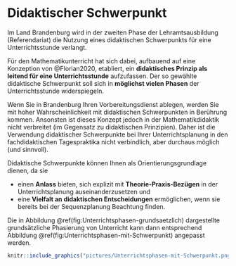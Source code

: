 


# Didaktischer Schwerpunkt

Im Land Brandenburg wird in der zweiten Phase der Lehramtsausbildung (Referendariat) die Nutzung eines didaktischen Schwerpunkts für eine Unterrichtsstunde verlangt.

Für den Mathematikunterricht hat sich dabei, aufbauend auf eine Konzeption von @Florian2020, etabliert, ein **didaktisches Prinzip als leitend für eine Unterrichtsstunde** aufzufassen. Der so gewählte didaktische Schwerpunkt soll sich in **möglichst vielen Phasen** der Unterrichtsstunde widerspiegeln.

Wenn Sie in Brandenburg Ihren Vorbereitungsdienst ablegen, werden Sie mit hoher Wahrscheinlichkeit mit didaktischen Schwerpunkten in Berührung kommen. Ansonsten ist dieses Konzept jedoch in der Mathematikdidaktik nicht verbreitet (im Gegensatz zu didaktischen Prinzipien). Daher ist die Verwendung didaktischer Schwerpunkte bei Ihrer Unterrichtsplanung in den fachdidaktischen Tagespraktika nicht verbindlich, aber durchaus möglich (und sinnvoll).

Didaktische Schwerpunkte können Ihnen als Orientierungsgrundlage dienen, da sie

- einen **Anlass** bieten, sich explizit mit **Theorie-Praxis-Bezügen** in der Unterrichtsplanung auseinanderzusetzen und  
- eine **Vielfalt an didaktischen Entscheidungen** ermöglichen, wenn sie bereits bei der Sequenzplanung Beachtung finden.

Die in Abbildung \@ref(fig:Unterrichtsphasen-grundsaetzlich) dargestellte grundsätzliche Phasierung von Unterricht kann dann entsprechend Abbildung \@ref(fig:Unterrichtsphasen-mit-Schwerpunkt) angepasst werden.


```r
knitr::include_graphics("pictures/Unterrichtsphasen-mit-Schwerpunkt.png")
```


